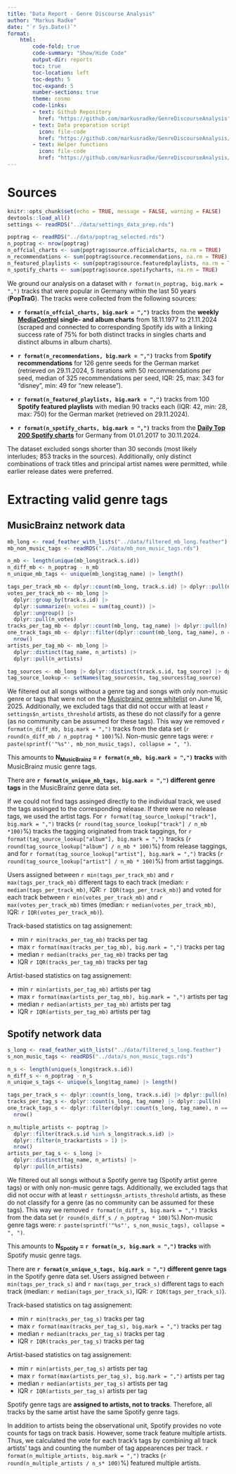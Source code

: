 ```yaml
---
title: "Data Report - Genre Discourse Analysis"
author: "Markus Radke"
date: "`r Sys.Date()`"
format: 
    html: 
        code-fold: true
        code-summary: "Show/Hide Code"
        output-dir: reports
        toc: true
        toc-location: left
        toc-depth: 5
        toc-expand: 5
        number-sections: true
        theme: cosmo
        code-links:
        - text: Github Repository
          href: "https://github.com/markusradke/GenreDiscourseAnalysis"
        - text: Data preparation script
          icon: file-code
          href: "https://github.com/markusradke/GenreDiscourseAnalysis/blob/main/data-raw/import_and_prepare.R"
        - text: Helper functions
          icon: file-code
          href: "https://github.com/markusradke/GenreDiscourseAnalysis/blob/main/R/prepare_data.R"
---
```

# Sources
```r
knitr::opts_chunk$set(echo = TRUE, message = FALSE, warning = FALSE)
devtools::load_all()
settings <- readRDS("../data/settings_data_prep.rds")
```	

```r
poptrag <- readRDS("../data/poptrag_selected.rds")
n_poptrag <- nrow(poptrag)
n_offcial_charts <- sum(poptrag$source.officialcharts, na.rm = TRUE)
n_recommendations <- sum(poptrag$source.recommendations, na.rm = TRUE)
n_featured_playlists <- sum(poptrag$source.featuredplaylists, na.rm = TRUE)
n_spotify_charts <- sum(poptrag$source.spotifycharts, na.rm = TRUE)
```

We ground our analysis on a dataset with `r format(n_poptrag, big.mark = ",")` tracks that were popular in Germany within the last 50 years (**PopTraG**).  The tracks were collected from the following sources:

-   **`r format(n_offcial_charts, big.mark = ",")`** tracks from the **weekly [MediaControl](https://www.offiziellecharts.de/) single- and album charts** from 18.11.1977 to 21.11.2024 (scraped and connected to corresponding Spotify ids with a linking success rate of 75% for both distinct tracks in singles charts and distinct albums in album charts).

-   **`r format(n_recommendations, big.mark = ",")`** tracks from **Spotify recommendations** for 126 genre seeds for the German market (retrieved on 29.11.2024, 5 iterations with 50 recommendations per seed, median of 325 recommendations per seed, IQR: 25, max: 343 for "disney", min: 49 for "new release").

-   **`r format(n_featured_playlists, big.mark = ",")`** tracks from 100 **Spotify featured playlists** with median 90 tracks each (IQR: 42, min: 28, max: 750) for the German market (retrieved on 29.11.2024).

- **`r format(n_spotify_charts, big.mark = ",")`** tracks from the **[Daily Top 200 Spotify charts](https://spotifycharts.com/regional/de/weekly/latest)** for Germany from 01.01.2017 to 30.11.2024.

:::{.callout-note}
The dataset excluded songs shorter than 30 seconds (most likely interludes; 853 tracks in the sources). Additionally, only distinct combinations of track titles and principal artist names were permitted, while earlier release dates were preferred.
:::

# Extracting valid genre tags
## MusicBrainz network data

```r
mb_long <- read_feather_with_lists("../data/filtered_mb_long.feather")
mb_non_music_tags <- readRDS("../data/mb_non_music_tags.rds")

n_mb <- length(unique(mb_long$track.s.id))
n_diff_mb <- n_poptrag - n_mb
n_unique_mb_tags <- unique(mb_long$tag_name) |> length()

tags_per_track_mb <- dplyr::count(mb_long, track.s.id) |> dplyr::pull(n)
votes_per_track_mb <- mb_long |>
  dplyr::group_by(track.s.id) |>
  dplyr::summarize(n_votes = sum(tag_count)) |>
  dplyr::ungroup() |>
  dplyr::pull(n_votes)
tracks_per_tag_mb <- dplyr::count(mb_long, tag_name) |> dplyr::pull(n)
one_track_tags_mb <- dplyr::filter(dplyr::count(mb_long, tag_name), n == 1) |>
  nrow()
artists_per_tag_mb <- mb_long |>
  dplyr::distinct(tag_name, n_artists) |> 
  dplyr::pull(n_artists)

tag_sources <- mb_long |> dplyr::distinct(track.s.id, tag_source) |> dplyr::count(tag_source)
tag_source_lookup <- setNames(tag_sources$n, tag_sources$tag_source)
```

We filtered out all songs without a genre tag and songs with only non-music genre or tags that were not on the [Musicbrainz genre whitelist](https://musicbrainz.org/genres) on June 16, 2025. Additionally, we excluded tags that did not occur with at least `r settings$n_artists_threshold` artists, as these do not classify for a genre (as no community can be assumed for these tags). This way we removed `r format(n_diff_mb, big.mark = ",")` tracks from the data set (`r round(n_diff_mb / n_poptrag * 100)`%). Non-music genre tags were: `r paste(sprintf('"%s"', mb_non_music_tags), collapse = ", ")`.

This amounts to **N~MusicBrainz~ = `r format(n_mb, big.mark = ",")` tracks** with MusicBrainz music genre tags.

There are **`r format(n_unique_mb_tags, big.mark = ",")` different genre tags** in the MusicBrainz genre data set.


If we could not find tags assinged directly to the individual track, we used the tags assinged to the corresponding release. If there were no release tags, we used the artist tags. For `r format(tag_source_lookup["track"], big.mark = ",")` tracks (`r round(tag_source_lookup["track"] / n_mb *100)`%) tracks the tagging originated from track taggings, for `r format(tag_source_lookup["album"], big.mark = ",")` tracks (`r round(tag_source_lookup["album"] / n_mb * 100)`%) from release taggings, and for `r format(tag_source_lookup["artist"], big.mark = ",")` tracks (`r round(tag_source_lookup["artist"] / n_mb * 100)`%) from artist taggings.

Users assigned between `r min(tags_per_track_mb)` and `r max(tags_per_track_mb)` different tags to each track (median: `r median(tags_per_track_mb)`, IQR: `r IQR(tags_per_track_mb)`) and voted for each track between `r min(votes_per_track_mb)` and `r max(votes_per_track_mb)` times (median: `r median(votes_per_track_mb)`, IQR: `r IQR(votes_per_track_mb)`).

Track-based statistics on tag assignement: 

* min `r min(tracks_per_tag_mb)` tracks per tag
* max `r format(max(tracks_per_tag_mb), big.mark = ",")` tracks per tag
* median `r median(tracks_per_tag_mb)` tracks per tag
* IQR `r IQR(tracks_per_tag_mb)` tracks per tag

Artist-based statistics on tag assignement:

* min `r min(artists_per_tag_mb)` artists per tag
* max `r format(max(artists_per_tag_mb), big.mark = ",")` artists per tag
* median `r median(artists_per_tag_mb)` artists per tag
* IQR `r IQR(artists_per_tag_mb)` artists per tag


## Spotify network data

```r
s_long <- read_feather_with_lists("../data/filtered_s_long.feather")
s_non_music_tags <- readRDS("../data/s_non_music_tags.rds")

n_s <- length(unique(s_long$track.s.id))
n_diff_s <- n_poptrag - n_s
n_unique_s_tags <- unique(s_long$tag_name) |> length()

tags_per_track_s <- dplyr::count(s_long, track.s.id) |> dplyr::pull(n)
tracks_per_tag_s <- dplyr::count(s_long, tag_name) |> dplyr::pull(n)
one_track_tags_s <- dplyr::filter(dplyr::count(s_long, tag_name), n == 1) |>
  nrow()

n_multiple_artists <- poptrag |>
  dplyr::filter(track.s.id %in% s_long$track.s.id) |>
  dplyr::filter(n_trackartists > 1) |>
  nrow() 
artists_per_tag_s <- s_long |>
  dplyr::distinct(tag_name, n_artists) |> 
  dplyr::pull(n_artists)
```

We filtered out all songs without a Spotify genre tag (Spotify artist genre tags) or with only non-music genre tags. Additionally, we excluded tags that did not occur with at least `r settings$n_artists_threshold` artists, as these do not classify for a genre (as no community can be assumed for these tags). This way we removed `r format(n_diff_s, big.mark = ",")` tracks from the data set (`r round(n_diff_s / n_poptrag * 100)`%).Non-music genre tags were: `r paste(sprintf('"%s"', s_non_music_tags), collapse = ", ")`.

This amounts to **N~Spotify~ = `r format(n_s, big.mark = ",")` tracks** with Spotify music genre tags.

There are **`r format(n_unique_s_tags, big.mark = ",")` different genre tags** in the Spotify genre data set. Users assigned between `r min(tags_per_track_s)` and `r max(tags_per_track_s)` different tags to each track (median: `r median(tags_per_track_s)`, IQR: `r IQR(tags_per_track_s)`).

Track-based statistics on tag assignement:  

* min `r min(tracks_per_tag_s)` tracks per tag
* max `r format(max(tracks_per_tag_s), big.mark = ",")` tracks per tag
* median `r median(tracks_per_tag_s)` tracks per tag
* IQR `r IQR(tracks_per_tag_s)` tracks per tag

Artist-based statistics on tag assignement:

* min `r min(artists_per_tag_s)` artists per tag
* max `r format(max(artists_per_tag_s), big.mark = ",")` artists per tag
* median `r median(artists_per_tag_s)` artists per tag
* IQR `r IQR(artists_per_tag_s)` artists per tag

:::{.callout-important}
Spotify genre tags are **assigned to artists, not to tracks**. Therefore, all tracks by the same artist have the same Spotify genre tags.
::::
:::{.callout-note}
In addition to artists being the observational unit, Spotify provides no vote counts for tags on track basis. However, some track feature multiple artists. Thus, we calculated the vote for each track's tags by combining all track artists' tags and counting the number of tag appearences per track. `r format(n_multiple_artists, big.mark = ",")` tracks (`r round(n_multiple_artists / n_s* 100)`%) featured multiple artists.
:::
